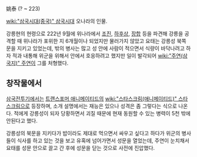 姚泰
(? ~ 223)

[[wiki:"삼국시대(중국)" 삼국시대]] 오나라의 인물.

강릉현의 현령으로 222년 9월에 위나라에서 [[조진]], [[하후상]], [[장합]] 등을 파견해 강릉을 공격할 때 위나라가 포위한 지 6개월이나 되었지만 물러가지 않았고 요태는 강릉성 북쪽 문을 지키고 있었는데, 밖의 병사는 많고 성 안에 사람이 적으면서 식량이 바닥나려고 하자 적과 내통해 위군을 위해서 안에서 호응하려고 했지만 일이 발각되어 [[wiki:"주연(삼국지)" 주연]]이 그를 처형했다.

== 창작물에서 ==
[[삼국전투기]]에서는 [[트랜스포머 애니메이티드]]의 [[wiki:"스타스크림(애니메이티드)" 스타스크림]]으로 등장하며, 소개 설명에서는 재능은 있으나 성격은 좀 그렇다는 식으로 나온다. 적에게 강릉성이 되자 당황하면서 괴질 때문에 현재 동원할 수 있는 병력이 5천 밖에 안된다고 했다.

강릉성의 북문을 지키다가 밥이라도 제대로 먹으면서 싸우고 싶다고 하다가 위군의 병사들이 식사를 하고 있는 것을 보고 유혹에 넘어가면서 성문을 열었는데, 주연이 눈치채서 요태를 성문 안으로 끌고 간 후에 성문을 닫는 것으로 사전에 진압했다.

